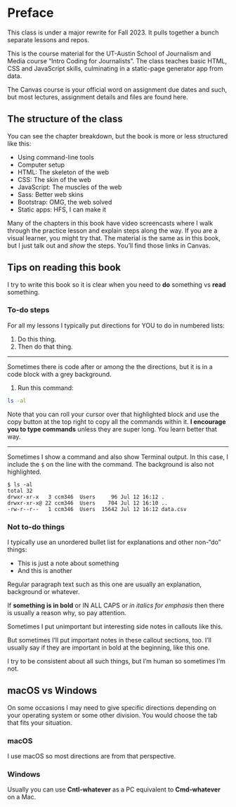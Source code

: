 # Preface {.unnumbered}

::: callout-warning
This class is under a major rewrite for Fall 2023. It pulls together a bunch separate lessons and repos.
:::

This is the course material for the UT-Austin School of Journalism and Media course "Intro Coding for Journalists". The class teaches basic HTML, CSS and JavaScript skills, culminating in a static-page generator app from data.

The Canvas course is your official word on assignment due dates and such, but most lectures, assignment details and files are found here.

## The structure of the class

You can see the chapter breakdown, but the book is more or less structured like this:

- Using command-line tools
- Computer setup
- HTML: The skeleton of the web
- CSS: The skin of the web
- JavaScript: The muscles of the web
- Sass: Better web skins
- Bootstrap: OMG, the web solved
- Static apps: HFS, I can make it

::: callout-important
Many of the chapters in this book have video screencasts where I walk through the practice lesson and explain steps along the way. If you are a visual learner, you might try that. The material is the same as in this book, but I just talk out and _show_ the steps. You'll find those links in Canvas.
:::

## Tips on reading this book

I try to write this book so it is clear when you need to **do** something vs **read** something.

### To-do steps

For all my lessons I typically put directions for YOU to do in numbered lists:

1. Do this thing.
1. Then do that thing.

---

Sometimes there is code after or among the the directions, but it is in a code block with a grey background.

1. Run this command:

```bash
ls -al
```

Note that you can roll your cursor over that highlighted block and use the copy button at the top right to copy all the commands within it. **I encourage you to type commands** unless they are super long. You learn better that way.

---

Sometimes I show a command and also show Terminal output. In this case, I include the `$` on the line with the command. The background is also not highlighted.

```
$ ls -al
total 32
drwxr-xr-x   3 ccm346  Users     96 Jul 12 16:12 .
drwxr-xr-x@ 22 ccm346  Users    704 Jul 12 16:10 ..
-rw-r--r--   1 ccm346  Users  15642 Jul 12 16:12 data.csv
```

### Not to-do things

I typically use an unordered bullet list for explanations and other non-"do" things:

- This is just a note about something
- And this is another

Regular paragraph text such as this one are usually an explanation, background or whatever.

If **something is in bold** or IN ALL CAPS or _in italics for emphasis_ then there is usually a reason why, so pay attention.

:::callout
Sometimes I put unimportant but interesting side notes in callouts like this.
:::

::: callout-important
But sometimes I'll put important notes in these callout sections, too. I'll usually say if they are important in bold at the beginning, like this one.
:::

I try to be consistent about all such things, but I'm human so sometimes I'm not.

## macOS vs Windows

On some occasions I may need to give specific directions depending on your operating system or some other division. You would choose the tab that fits your situation.

::: {.panel-tabset}

### macOS

I use macOS so most directions are from that perspective.

### Windows

Usually you can use **Cntl-whatever** as a PC equivalent to **Cmd-whatever** on a Mac.

:::